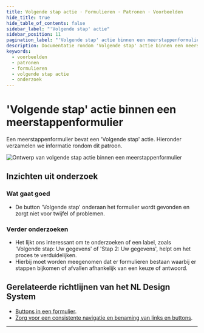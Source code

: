 ```yaml
---
title: Volgende stap actie · Formulieren · Patronen · Voorbeelden
hide_title: true
hide_table_of_contents: false
sidebar_label: "'Volgende stap' actie"
sidebar_position: 11
pagination_label: "'Volgende stap' actie binnen een meerstappenformulier"
description: Documentatie rondom 'Volgende stap' actie binnen een meerstappenformulier
keywords:
  - voorbeelden
  - patronen
  - formulieren
  - volgende stap actie
  - onderzoek
---
```



# 'Volgende stap' actie binnen een meerstappenformulier

Een meerstappenformulier bevat een 'Volgende stap' actie. Hieronder verzamelen we informatie rondom dit patroon.

![Ontwerp van volgende stap actie binnen een meerstappenformulier](https://raw.githubusercontent.com/nl-design-system/documentatie/assets/voorbeeld_formulier_volgende-stap.png)

## Inzichten uit onderzoek

### Wat gaat goed

- De button 'Volgende stap' onderaan het formulier wordt gevonden en zorgt niet voor twijfel of problemen.

### Verder onderzoeken

- Het lijkt ons interessant om te onderzoeken of een label, zoals 'Volgende stap: Uw gegevens' of 'Stap 2: Uw gegevens', helpt om het proces te verduidelijken.
- Hierbij moet worden meegenomen dat er formulieren bestaan waarbij er stappen bijkomen of afvallen afhankelijk van een keuze of antwoord.

<VideoPlayer videoId="IcMnxG57ZOY" />

## Gerelateerde richtlijnen van het NL Design System

- [Buttons in een formulier](/richtlijnen/formulieren/buttons).
- [Zorg voor een consistente navigatie en benaming van links en buttons](/richtlijnen/formulieren/meerdere-stappen/consistente-benaming).

<ResearchInfo />

---

<PatternFooterInfo />
